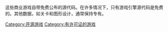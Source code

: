 这些商业游戏自带免费公布的源代码。在许多情况下，只有游戏引擎源代码是免费的。其他数据，如关卡和图形设计，通常保持专有。 

[[Category:开源游戏|Category:开源游戏]]
[[Category:有许可证的游戏|Category:有许可证的游戏]]